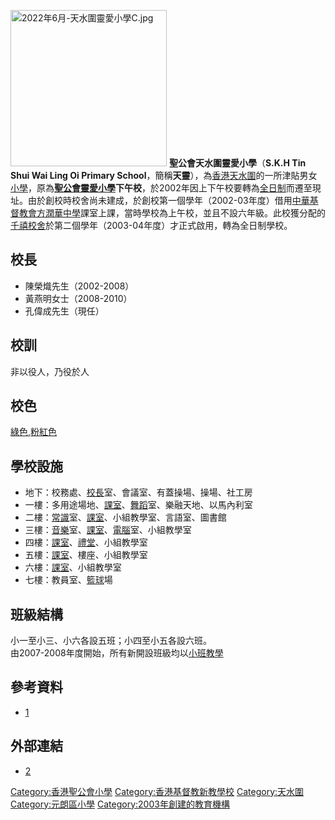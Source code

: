 {{distinguish|聖公會靈愛小學}}
[[File:2022年6月-天水圍靈愛小學C.jpg|250px]]
'''聖公會天水圍靈愛小學'''（'''S.K.H Tin Shui Wai Ling Oi Primary School'''，簡稱'''天靈'''），為[[香港|香港]][[天水圍|天水圍]]的一所津貼男女[[小學|小學]]，原為'''[[聖公會靈愛小學|聖公會靈愛小學]]下午校'''，於2002年因上下午校要轉為[[全日制|全日制]]而遷至現址。由於創校時校舍尚未建成，於創校第一個學年（2002-03年度）借用[[中華基督教會方潤華中學|中華基督教會方潤華中學]]課室上課，當時學校為上午校，並且不設六年級。此校獲分配的[[千禧校舍|千禧校舍]]於第二個學年（2003-04年度）才正式啟用，轉為全日制學校。

==校長==
*陳榮熾先生（2002-2008）
*黃燕明女士（2008-2010）
*孔偉成先生（現任）

==校訓==
非以役人，乃役於人

==校色==
[[綠色|綠色]],[[粉紅色|粉紅色]]

==學校設施==
*地下：校務處、[[校長|校長]]室、會議室、有蓋操場、操場、社工房
*一樓：多用途場地、[[課室|課室]]、[[舞蹈|舞蹈]]室、樂融天地、以馬內利室
*二樓：[[常識|常識]]室、[[課室|課室]]、小組教學室、言語室、圖書館
*三樓：[[音樂|音樂]]室、[[課室|課室]]、[[電腦|電腦]]室、小組教學室
*四樓：[[課室|課室]]、[[禮堂|禮堂]]、小組教學室
*五樓：[[課室|課室]]、樓座、小組教學室
*六樓：[[課室|課室]]、小組教學室
*七樓：教員室、[[籃球|籃球]]場

==班級結構== 
小一至小三、小六各設五班；小四至小五各設六班。<BR>
由2007-2008年度開始，所有新開設班級均以[[小班教學|小班教學]]

==參考資料==
*[http://psp.proj.hkedcity.net/2007/chi/detail_sch_basic.php?sch_id=416/聖公會天水圍靈愛小學]

==外部連結==
*[https://web.archive.org/web/20080823162715/http://www.tswlingoi.edu.hk/]

{{HK-edu-stub}}

{{香港聖公會院校}}
[[Category:香港聖公會小學|Category:香港聖公會小學]]
[[Category:香港基督教新教學校|Category:香港基督教新教學校]]
[[Category:天水圍|Category:天水圍]]
[[Category:元朗區小學|Category:元朗區小學]]
[[Category:2003年創建的教育機構|Category:2003年創建的教育機構]]